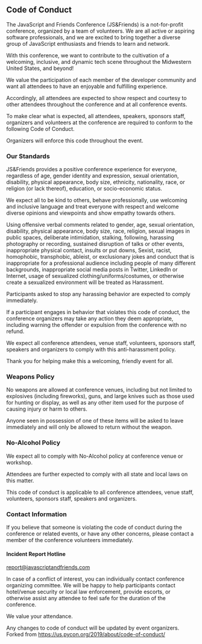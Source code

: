 
<Card>

## Code of Conduct

The JavaScript and Friends Conference (JS&Friends) is a not-for-profit conference, 
organized by a team of volunteers. We are all active or aspiring software professionals, 
and we are excited to bring together a diverse group of JavaScript enthusiasts and friends 
to learn and network. 

With this conference, we want to contribute to the cultivation of a welcoming, inclusive, 
and dynamic tech scene throughout the Midwestern United States, and beyond!

We value the participation of each member of the developer community and want all attendees 
to have an enjoyable and fulfilling experience.

Accordingly, all attendees are expected to show respect and courtesy to other attendees 
throughout the conference and at all conference events.

To make clear what is expected, all attendees, speakers, sponsors staff, 
organizers and volunteers at the conference are required to conform to the 
following Code of Conduct.

Organizers will enforce this code throughout the event.

### Our Standards

JS&Friends provides a positive conference experience for everyone, regardless of age, 
gender identity and expression, sexual orientation, disability, physical appearance, body size,
ethnicity, nationality, race, or religion (or lack thereof), education, 
or socio-economic status.

We expect all to be kind to others, behave professionally, use welcoming and inclusive language 
and treat everyone with respect and welcome diverse opinions and viewpoints and show empathy 
towards others.

Using offensive verbal comments related to gender, age, sexual orientation, disability, 
physical appearance, body size, race, religion, sexual images in public spaces, 
deliberate intimidation, stalking, following, harassing photography or recording, 
sustained disruption of talks or other events, inappropriate physical contact, 
insults or put downs, Sexist, racist, homophobic, transphobic, ableist, 
or exclusionary jokes and conduct that is inappropriate for a professional audience 
including people of many different backgrounds, inappropriate social media posts in Twitter,
LinkedIn or Internet, usage of sexualized clothing/uniforms/costumes, or otherwise create a
sexualized environment will be treated as Harassment.

Participants asked to stop any harassing behavior are expected to comply immediately.

If a participant engages in behavior that violates this code of conduct, 
the conference organizers may take any action they deem appropriate, 
including warning the offender or expulsion from the conference with no refund.

We expect all conference attendees, venue staff, volunteers, sponsors staff, 
speakers and organizers to comply with this anti-harassment policy.

Thank you for helping make this a welcoming, friendly event for all.

### Weapons Policy

No weapons are allowed at conference venues, including but not limited to explosives 
(including fireworks), guns, and large knives such as those used for hunting or display, 
as well as any other item used for the purpose of causing injury or harm to others.

Anyone seen in possession of one of these items will be asked to leave immediately 
and will only be allowed to return without the weapon.

### No-Alcohol Policy

We expect all to comply with No-Alcohol policy at conference venue or workshop.

Attendees are further expected to comply with all state and local laws on this matter.

This code of conduct is applicable to all conference attendees, venue staff, 
volunteers, sponsors staff, speakers and organizers.

### Contact Information

If you believe that someone is violating the code of conduct during the conference or 
related events, or have any other concerns, please contact a member of the 
conference volunteers immediately.

#### Incident Report Hotline

report@javascriptandfriends.com

In case of a conflict of interest, you can individually contact 
conference organizing committee. We will be happy to help participants 
contact hotel/venue security or local law enforcement, provide escorts, or 
otherwise assist any attendee to feel safe for the duration of the conference.

We value your attendance. 

Any changes to code of conduct will be updated by event organizers.
Forked from https://us.pycon.org/2019/about/code-of-conduct/

</Card>
